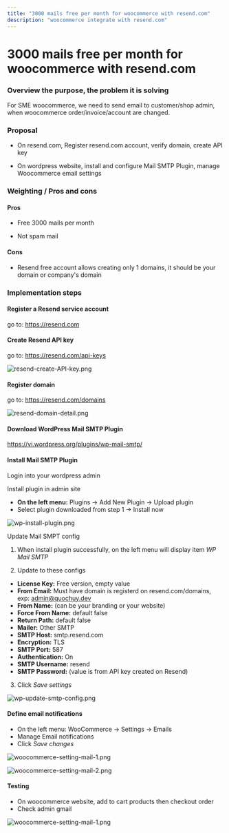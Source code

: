 ```yaml
---
title: "3000 mails free per month for woocommerce with resend.com"
description: "woocommerce integrate with resend.com"
---
```


# **3000 mails free per month for woocommerce with resend.com**

### **Overview the purpose, the problem it is solving**

For SME woocommerce, we need to send email to customer/shop admin, when woocommerce order/invoice/account are changed.

### **Proposal**

- On resend.com, Register resend.com account, verify domain, create API key

- On wordpress website, install and configure Mail SMTP Plugin, manage Woocommerce email settings

### **Weighting / Pros and cons**

#### Pros

- Free 3000 mails per month

- Not spam mail

#### Cons

- Resend free account allows creating only 1 domains, it should be your domain or company's domain

### **Implementation steps**

#### Register a Resend service account

go to: https://resend.com

#### Create Resend API key

go to: https://resend.com/api-keys

![resend-create-API-key.png](woocommerce-resend/resend-create-API-key.png)

#### Register domain

go to: https://resend.com/domains

![resend-domain-detail.png](woocommerce-resend/resend-domain-detail.png)

#### Download WordPress Mail SMTP Plugin

https://vi.wordpress.org/plugins/wp-mail-smtp/

#### Install Mail SMTP Plugin

Login into your wordpress admin

Install plugin in admin site

- **On the left menu:** Plugins -> Add New Plugin -> Upload plugin
- Select plugin downloaded from step 1 -> Install now

![wp-install-plugin.png](woocommerce-resend/wp-install-plugin.png)

Update Mail SMPT config

1. When install plugin successfully, on the left menu will display item *WP Mail SMTP*

2. Update to these configs
- **License Key:** Free version, empty value
- **From Email:** Must have domain is registerd on resend.com/domains, exp: admin@quochuy.dev
- **From Name:** (can be your branding or your website)
- **Force From Name:** default false
- **Return Path:** default false
- **Mailer:** Other SMTP
- **SMTP Host:** smtp.resend.com
- **Encryption:** TLS
- **SMTP Port:** 587
- **Authentication:** On
- **SMTP Username:** resend
- **SMTP Password:** (value is from API key created on Resend)

3. Click *Save settings*

![wp-update-smtp-config.png](woocommerce-resend/wp-update-smtp-config.png)

#### Define email notifications

- On the left menu: WooCommerce -> Settings -> Emails
- Manage Email notifications
- Click *Save changes*

![woocommerce-setting-mail-1.png](woocommerce-resend/woocommerce-setting-mail-1.png)

![woocommerce-setting-mail-2.png](woocommerce-resend/woocommerce-setting-mail-2.png)

#### Testing

- On woocommerce website, add to cart products then checkout order
- Check admin gmail

![woocommerce-setting-mail-1.png](woocommerce-resend/mail-template.png)
